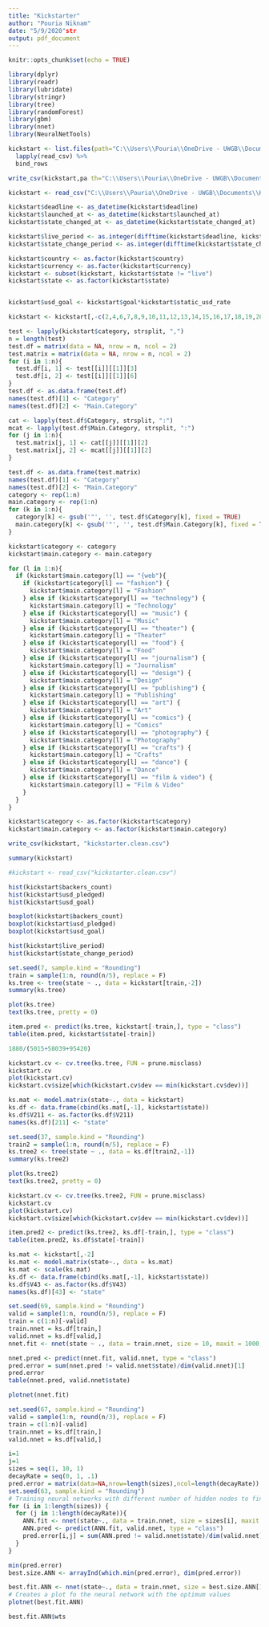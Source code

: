 ```yaml
---
title: "Kickstarter"
author: "Pouria Niknam"
date: "5/9/2020"str
output: pdf_document
---
```


```r
knitr::opts_chunk$set(echo = TRUE)
```

```r
library(dplyr)
library(readr)
library(lubridate)
library(stringr)
library(tree)
library(randomForest)
library(gbm)
library(nnet)
library(NeuralNetTools)
```

```r
kickstart <- list.files(path="C:\\Users\\Pouria\\OneDrive - UWGB\\Documents\\Kickstarter", full.names = TRUE) %>% 
  lapply(read_csv) %>% 
  bind_rows
```
```r
write_csv(kickstart,pa th="C:\\Users\\Pouria\\OneDrive - UWGB\\Documents\\Kickstarter.csv")
```
```r
kickstart <- read_csv("C:\\Users\\Pouria\\OneDrive - UWGB\\Documents\\Kickstarter.csv")
```

```r
kickstart$deadline <- as_datetime(kickstart$deadline)
kickstart$launched_at <- as_datetime(kickstart$launched_at)
kickstart$state_changed_at <- as_datetime(kickstart$state_changed_at)

kickstart$live_period <- as.integer(difftime(kickstart$deadline, kickstart$launched_at, units = "days"))
kickstart$state_change_period <- as.integer(difftime(kickstart$state_changed_at, kickstart$launched_at, units = "days"))

kickstart$country <- as.factor(kickstart$country)
kickstart$currency <- as.factor(kickstart$currency)
kickstart <- subset(kickstart, kickstart$state != "live")
kickstart$state <- as.factor(kickstart$state)


kickstart$usd_goal <- kickstart$goal*kickstart$static_usd_rate
```

```r
kickstart <- kickstart[,-c(2,4,6,7,8,9,10,11,12,13,14,15,16,17,18,19,20,21,22,23,24,25,26,27,28,29,30,34,35,36,38)]
```

```r
test <- lapply(kickstart$category, strsplit, ",")
n = length(test)
test.df = matrix(data = NA, nrow = n, ncol = 2)
test.matrix = matrix(data = NA, nrow = n, ncol = 2)
for (i in 1:n){
  test.df[i, 1] <- test[[i]][[1]][3]
  test.df[i, 2] <- test[[i]][[1]][6]
}
test.df <- as.data.frame(test.df)
names(test.df)[1] <- "Category"
names(test.df)[2] <- "Main.Category"

cat <- lapply(test.df$Category, strsplit, ":")
mcat <- lapply(test.df$Main.Category, strsplit, ":")
for (j in 1:n){
  test.matrix[j, 1] <- cat[[j]][[1]][2]
  test.matrix[j, 2] <- mcat[[j]][[1]][2]
}

test.df <- as.data.frame(test.matrix)
names(test.df)[1] <- "Category"
names(test.df)[2] <- "Main.Category"
category <- rep(1:n)
main.category <- rep(1:n)
for (k in 1:n){
  category[k] <- gsub('"', '', test.df$Category[k], fixed = TRUE)
  main.category[k] <- gsub('"', '', test.df$Main.Category[k], fixed = TRUE)
}
```

```r
kickstart$category <- category
kickstart$main.category <- main.category
```

```r
for (l in 1:n){
  if (kickstart$main.category[l] == "{web"){
    if (kickstart$category[l] == "fashion") {
      kickstart$main.category[l] = "Fashion"
    } else if (kickstart$category[l] == "technology") {
      kickstart$main.category[l] = "Technology"
    } else if (kickstart$category[l] == "music") {
      kickstart$main.category[l] = "Music"
    } else if (kickstart$category[l] == "theater") {
      kickstart$main.category[l] = "Theater"
    } else if (kickstart$category[l] == "food") {
      kickstart$main.category[l] = "Food"
    } else if (kickstart$category[l] == "journalism") {
      kickstart$main.category[l] = "Journalism"
    } else if (kickstart$category[l] == "design") {
      kickstart$main.category[l] = "Design"
    } else if (kickstart$category[l] == "publishing") {
      kickstart$main.category[l] = "Publishing"
    } else if (kickstart$category[l] == "art") {
      kickstart$main.category[l] = "Art"
    } else if (kickstart$category[l] == "comics") {
      kickstart$main.category[l] = "Comics"
    } else if (kickstart$category[l] == "photography") {
      kickstart$main.category[l] = "Photography"
    } else if (kickstart$category[l] == "crafts") {
      kickstart$main.category[l] = "Crafts"
    } else if (kickstart$category[l] == "dance") {
      kickstart$main.category[l] = "Dance"
    } else if (kickstart$category[l] == "film & video") {
      kickstart$main.category[l] = "Film & Video"
    }
  }
}
```

```r
kickstart$category <- as.factor(kickstart$category)
kickstart$main.category <- as.factor(kickstart$main.category)
```

```r
write_csv(kickstart, "kickstarter.clean.csv")
```

```r
summary(kickstart)
```

```r
#kickstart <- read_csv("kickstarter.clean.csv")
```

```r
hist(kickstart$backers_count)
hist(kickstart$usd_pledged)
hist(kickstart$usd_goal)
```

```r
boxplot(kickstart$backers_count)
boxplot(kickstart$usd_pledged)
boxplot(kickstart$usd_goal)
```

```r
hist(kickstart$live_period)
hist(kickstart$state_change_period)
```

```r
set.seed(7, sample.kind = "Rounding")
train = sample(1:n, round(n/5), replace = F)
ks.tree <- tree(state ~ ., data = kickstart[train,-2])
summary(ks.tree)
```

```r
plot(ks.tree)
text(ks.tree, pretty = 0)
```

```r
item.pred <- predict(ks.tree, kickstart[-train,], type = "class")
table(item.pred, kickstart$state[-train])
```
```r
1880/(5015+58039+95420)
```

```r
kickstart.cv <- cv.tree(ks.tree, FUN = prune.misclass)
kickstart.cv
plot(kickstart.cv)
kickstart.cv$size[which(kickstart.cv$dev == min(kickstart.cv$dev))]
```

```r
ks.mat <- model.matrix(state~., data = kickstart)
ks.df <- data.frame(cbind(ks.mat[,-1], kickstart$state))
ks.df$V211 <- as.factor(ks.df$V211)
names(ks.df)[211] <- "state"
```

```r
set.seed(37, sample.kind = "Rounding")
train2 = sample(1:n, round(n/5), replace = F)
ks.tree2 <- tree(state ~ ., data = ks.df[train2,-1])
summary(ks.tree2)
```

```r
plot(ks.tree2)
text(ks.tree2, pretty = 0)
```


```r
kickstart.cv <- cv.tree(ks.tree2, FUN = prune.misclass)
kickstart.cv
plot(kickstart.cv)
kickstart.cv$size[which(kickstart.cv$dev == min(kickstart.cv$dev))]
```
```r
item.pred2 <- predict(ks.tree2, ks.df[-train,], type = "class")
table(item.pred2, ks.df$state[-train])
```

```r
ks.mat <- kickstart[,-2]
ks.mat <- model.matrix(state~., data = ks.mat)
ks.mat <- scale(ks.mat)
ks.df <- data.frame(cbind(ks.mat[,-1], kickstart$state))
ks.df$V43 <- as.factor(ks.df$V43)
names(ks.df)[43] <- "state"
```

```r
set.seed(69, sample.kind = "Rounding")
valid = sample(1:n, round(n/5), replace = F)
train = c(1:n)[-valid]
train.nnet = ks.df[train,]
valid.nnet = ks.df[valid,]
nnet.fit <- nnet(state ~ ., data = train.nnet, size = 10, maxit = 1000, trace = F, decay = 0.001)
````

```r
nnet.pred <- predict(nnet.fit, valid.nnet, type = "class")
pred.error = sum(nnet.pred != valid.nnet$state)/dim(valid.nnet)[1]
pred.error
table(nnet.pred, valid.nnet$state)
```

```r
plotnet(nnet.fit)
```

```r
set.seed(67, sample.kind = "Rounding")
valid = sample(1:n, round(n/3), replace = F)
train = c(1:n)[-valid]
train.nnet = ks.df[train,]
valid.nnet = ks.df[valid,]
````

```r
i=1
j=1
sizes = seq(1, 10, 1)
decayRate = seq(0, 1, .1)
pred.error = matrix(data=NA,nrow=length(sizes),ncol=length(decayRate))
set.seed(63, sample.kind = "Rounding")
# Training neural networks with different number of hidden nodes to find the number of nodes resulting in the lowest error. 
for (i in 1:length(sizes)) {
  for (j in 1:length(decayRate)){
    ANN.fit <- nnet(state~., data = train.nnet, size = sizes[i], maxit = 10000, trace = F, decay = decayRate[j])
    ANN.pred <- predict(ANN.fit, valid.nnet, type = "class")
    pred.error[i,j] = sum(ANN.pred != valid.nnet$state)/dim(valid.nnet)[1]
  }
}
```

```r
min(pred.error)
best.size.ANN <- arrayInd(which.min(pred.error), dim(pred.error)) 
```

```r
best.fit.ANN <- nnet(state~., data = train.nnet, size = best.size.ANN[1], maxit = 10000, trace = F, decay = best.size.ANN[2])
# Creates a plot fo the neural network with the optimum values
plotnet(best.fit.ANN)
```
```r
best.fit.ANN$wts
```